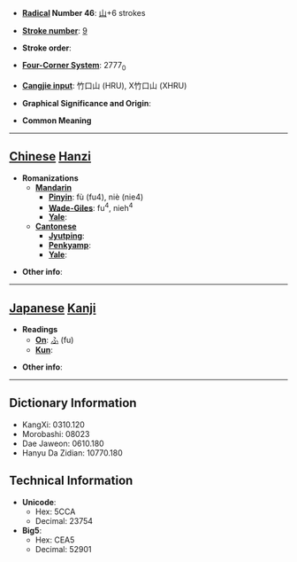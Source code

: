 * '''[[Wiktionary:Chinese radical index| Radical]] Number 46''': [[Wiktionary:Chinese radical index 山|山]]+6 strokes

* '''[[Wiktionary:Chinese total strokes index|Stroke number]]''': [[Wiktionary:Chinese total strokes index 9|9]]

* '''Stroke order''': 

* '''[[Wiktionary:Chinese four corner index|Four-Corner System]]''': 2777<sub>0</sub>

* '''[[Wiktionary:Chinese Cangjie index|Cangjie input]]''': 竹口山 (HRU), X竹口山 (XHRU)

* '''Graphical Significance and Origin''': 

* '''Common Meaning'''

----

== [[Chinese]] [[Hanzi]] ==

* '''Romanizations'''
** '''[[Mandarin]]'''
*** '''[[Pinyin]]''': fù (fu4), niè (nie4)
*** '''[[Wade-Giles]]''': fu<sup>4</sup>, nieh<sup>4</sup>
*** '''[[Yale]]''': 
** '''[[Cantonese]]'''
*** '''[[Jyutping]]''':
*** '''[[Penkyamp]]''': 
*** '''[[Yale]]''': 

* '''Other info''': 

----

== [[Japanese]] [[Kanji]] ==

* '''Readings'''
** '''[[On]]''': [[ふ]] (fu)
** '''[[Kun]]''': 

* '''Other info''':  

----

== Dictionary Information ==

* KangXi: 0310.120
* Morobashi: 08023
* Dae Jaweon: 0610.180
* Hanyu Da Zidian: 10770.180

== Technical Information ==

* '''Unicode''':
** Hex: 5CCA
** Decimal: 23754
* '''Big5''':
** Hex: CEA5
** Decimal: 52901